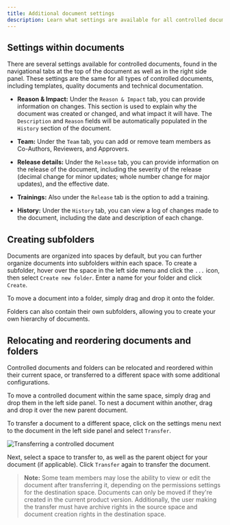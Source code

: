 ```yaml
---
title: Additional document settings
description: Learn what settings are available for all controlled documents.
---
```



## Settings within documents

There are several settings available for controlled documents, found in the navigational tabs at the top of the document as well as in the right side panel. These settings are the same for all types of controlled documents, including templates, quality documents and technical documentation.

- **Reason & Impact:** Under the `Reason & Impact` tab, you can provide information on changes. This section is used to explain why the document was created or changed, and what impact it will have. The `Description` and `Reason` fields will be automatically populated in the `History` section of the document.

- **Team:** Under the `Team` tab, you can add or remove team members as Co-Authors, Reviewers, and Approvers.

- **Release details:** Under the `Release` tab, you can provide information on the release of the document, including the severity of the release (decimal change for minor updates; whole number change for major updates), and the effective date.

- **Trainings:** Also under the `Release` tab is the option to add a training.

- **History:** Under the `History` tab, you can view a log of changes made to the document, including the date and description of each change.

## Creating subfolders

Documents are organized into spaces by default, but you can further organize documents into subfolders within each space. To create a subfolder, hover over the space in the left side menu and click the `...` icon, then select `Create new folder`. Enter a name for your folder and click `Create`.

To move a document into a folder, simply drag and drop it onto the folder. 

Folders can also contain their own subfolders, allowing you to create your own hierarchy of documents.

## Relocating and reordering documents and folders

Controlled documents and folders can be relocated and reordered within their current space, or transferred to a different space with some additional configurations.

To move a controlled document within the same space, simply drag and drop them in the left side panel. To nest a document within another, drag and drop it over the new parent document.

To transfer a document to a different space, click on the settings menu next to the document in the left side panel and select `Transfer`.

<Image
src={controlledDocTransfer}
alt='Transferring a controlled document'
inferSize
quality='max'
/>

Next, select a space to transfer to, as well as the parent object for your document (if applicable). Click `Transfer` again to transfer the document.

> **Note:** Some team members may lose the ability to view or edit the document after transferring it, depending on the permissions settings for the destination space. Documents can only be moved if they're created in the current product version. Additionally, the user making the transfer must have archive rights in the source space and document creation rights in the destination space.